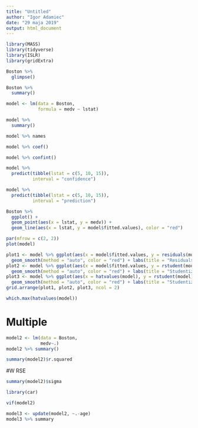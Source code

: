 ```yaml
---
title: "Untitled"
author: "Igor Adamiec"
date: "29 maja 2019"
output: html_document
---
```


```r
library(MASS)
library(tidyverse)
library(ISLR)
library(gridExtra)
```

```r
Boston %>% 
  glimpse()
```

```r
Boston %>% 
  summary()
```

```r
model <- lm(data = Boston,
            formula = medv ~ lstat)
```

```r
model %>%
  summary()
```

```r
model %>% names
```

```r
model %>% coef()
```

```r
model %>% confint()
```

```r
model %>% 
  predict(tibble(lstat = c(5, 10, 15)),
          interval = "confidence")
```

```r
model %>% 
  predict(tibble(lstat = c(5, 10, 15)),
          interval = "prediction")
```

```r
Boston %>% 
  ggplot() +
  geom_point(aes(x = lstat, y = medv)) + 
  geom_line(aes(x = lstat, y = model$fitted.values), color = "red")
```

```r
par(mfrow = c(2, 2))
plot(model)
```

```r
plot1 <- model %>% ggplot(aes(x = model$fitted.values, y = residuals(model))) + geom_point() +
  geom_smooth(method = "auto", color = "red") + labs(title = "Residuals vs fitted")
plot2 <- model %>% ggplot(aes(x = model$fitted.values, y = rstudent(model))) + geom_point() +
  geom_smooth(method = "auto", color = "red") + labs(title = "Studentized Residuals vs fitted")
plot3 <- model %>% ggplot(aes(x = hatvalues(model), y = rstudent(model))) + geom_point() +
  geom_smooth(method = "auto", color = "red") + labs(title = "Studentized Residuals vs leverage")
grid.arrange(plot1, plot2, plot3, ncol = 2)
```

```r
which.max(hatvalues(model))
```

# Multiple

```r
model2 <- lm(data = Boston, 
             medv~.)
model2 %>% summary()
```

```r
summary(model2)$r.squared
```

#W RSE
```r
summary(model2)$sigma
```

```r
library(car)
```

```r
vif(model2)
```

```r
model3 <- update(model2, ~.-age)
model3 %>% summary
```

